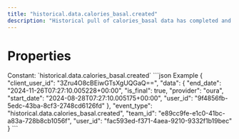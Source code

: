 ```yaml
---
title: "historical.data.calories_basal.created"
description: "Historical pull of calories_basal data has completed and you can now pull data for this resource."
---
```

# Properties
<ResponseField name="event_type" type="const string" required="true">
Constant: `historical.data.calories_basal.created`
</ResponseField>
<ResponseField name="team_id" type="string" required="true">
</ResponseField>
<ResponseField name="user_id" type="string" required="true">
</ResponseField>
<ResponseField name="client_user_id" type="string" required="true">
</ResponseField>
<ResponseField name="data" type="HistoricalDataCreated" required="true">
<Expandable title="HistoricalDataCreated" defaultOpen="true">
<ResponseField name="user_id" type="string" required="true">
</ResponseField>
<ResponseField name="start_date" type="string" required="true">
</ResponseField>
<ResponseField name="end_date" type="string" required="true">
</ResponseField>
<ResponseField name="is_final" type="boolean" required="true">
</ResponseField>
<ResponseField name="provider" type="string" required="true">
</ResponseField>
</Expandable>
</ResponseField>
<ResponseExample>
```json Example
{
  "client_user_id": "3Zru4O8cBEiwGTsXgUQGaQ==",
  "data": {
    "end_date": "2024-11-26T07:27:10.005228+00:00",
    "is_final": true,
    "provider": "oura",
    "start_date": "2024-08-28T07:27:10.005175+00:00",
    "user_id": "9f4856fb-5edc-43ba-8cf3-2748cd6126fd"
  },
  "event_type": "historical.data.calories_basal.created",
  "team_id": "e89cc9fe-e1c0-41bc-a83a-728b8cb1056f",
  "user_id": "fac593ed-f371-4aea-9210-9332f1b19bec"
}
```
</ResponseExample>
